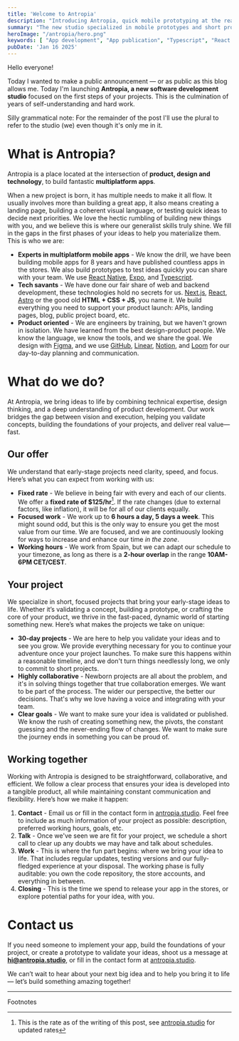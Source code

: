 ```yaml
---
title: 'Welcome to Antropia'
description: "Introducing Antropia, quick mobile prototyping at the reach of your fingertips"
summary: "The new studio specialized in mobile prototypes and short projects."
heroImage: "/antropia/hero.png"
keywords: [ "App development", "App publication", "Typescript", "React Native", "Prototyping", "App design", "Antropia" ]
pubDate: 'Jan 16 2025'
---
```


Hello everyone!

Today I wanted to make a public announcement — or as public as this blog allows me. Today I'm launching **Antropia, a new software development studio** focused on the first steps of your projects. This is the culmination of years of self-understanding and hard work.

Silly grammatical note: For the remainder of the post I'll use the plural to refer to the studio (we) even though it's only me in it.

# What is Antropia?

Antropia is a place located at the intersection of **product, design and technology**, to build fantastic **multiplatform apps**.

When a new project is born, it has multiple needs to make it all flow. It usually involves more than building a great app, it also means creating a landing page, building a coherent visual language, or testing quick ideas to decide next priorities. We love the hectic rumbling of building new things with you, and we believe this is where our generalist skills truly shine. We fill in the gaps in the first phases of your ideas to help you materialize them. This is who we are:

- **Experts in multiplatform mobile apps** - We know the drill, we have been building mobile apps for 8 years and have published countless apps in the stores. We also build prototypes to test ideas quickly you can share with your team. We use [React Native](https://reactnative.dev/), [Expo](https://expo.dev/), and [Typescript](https://www.typescriptlang.org/).
- **Tech savants** - We have done our fair share of web and backend development, these technologies hold no secrets for us. [Next.js](https://nextjs.org/), [React](https://react.dev/), [Astro](https://astro.build/) or the good old **HTML + CSS + JS**, you name it. We build everything you need to support your product launch: APIs, landing pages, blog, public project board, etc.
- **Product oriented** - We are engineers by training, but we haven't grown in isolation. We have learned from the best design-product people. We know the language, we know the tools, and we share the goal. We design with [Figma](https://www.figma.com/), and we use [GitHub](https://github.com/), [Linear](https://linear.app/), [Notion](https://www.notion.com/), and [Loom](https://www.loom.com/) for our day-to-day planning and communication.

# What do we do?

At Antropia, we bring ideas to life by combining technical expertise, design thinking, and a deep understanding of product development. Our work bridges the gap between vision and execution, helping you validate concepts, building the foundations of your projects, and deliver real value—fast.

## Our offer

We understand that early-stage projects need clarity, speed, and focus. Here’s what you can expect from working with us:

- **Fixed rate** - We believe in being fair with every and each of our clients. We offer a **fixed rate of $125/hr**[^1]. If the rate changes (due to external factors, like inflation), it will be for all of our clients equally.
- **Focused work** - We work up to **6 hours a day, 5 days a week**. This might sound odd, but this is the only way to ensure you get the most value from our time. We are focused, and we are continuously looking for ways to increase and enhance our time _in the zone_.
- **Working hours** - We work from Spain, but we can adapt our schedule to your timezone, as long as there is a **2-hour overlap** in the range **10AM-6PM CET/CEST**.

## Your project

We specialize in short, focused projects that bring your early-stage ideas to life. Whether it’s validating a concept, building a prototype, or crafting the core of your product, we thrive in the fast-paced, dynamic world of starting something new. Here’s what makes the projects we take on unique:

- **30-day projects** - We are here to help you validate your ideas and to see you grow. We provide everything necessary for you to continue your adventure once your project launches. To make sure this happens within a reasonable timeline, and we don't turn things needlessly long, we only to commit to short projects.
- **Highly collaborative** - Newborn projects are all about the problem, and it's in solving things together that true collaboration emerges. We want to be part of the process. The wider our perspective, the better our decisions. That's why we love having a voice and integrating with your team.
- **Clear goals** - We want to make sure your idea is validated or published. We know the rush of creating something new, the pivots, the constant guessing and the never-ending flow of changes. We want to make sure the journey ends in something you can be proud of.

## Working together

Working with Antropia is designed to be straightforward, collaborative, and efficient. We follow a clear process that ensures your idea is developed into a tangible product, all while maintaining constant communication and flexibility. Here’s how we make it happen:

1. **Contact** - Email us or fill in the contact form in [antropia.studio](https://antropia.studio/contact). Feel free to include as much information of your project as possible: description, preferred working hours, goals, etc.
2. **Talk** - Once we've seen we are fit for your project, we schedule a short call to clear up any doubts we may have and talk about schedules. 
3. **Work** - This is where the fun part begins: where we bring your idea to life. That includes regular updates, testing versions and our fully-fledged experience at your disposal. The working phase is fully auditable: you own the code repository, the store accounts, and everything in between.
4. **Closing** - This is the time we spend to release your app in the stores, or explore potential paths for your idea, with you. 

# Contact us

If you need someone to implement your app, build the foundations of your project, or create a prototype to validate your ideas, shoot us a message at **hi@antropia.studio**, or fill in the contact form at [antropia.studio](https://antropia.studio/contact).

We can’t wait to hear about your next big idea and to help you bring it to life — let’s build something amazing together!

---

<p class="footnotes-header">Footnotes</p>

[^1]: This is the rate as of the writing of this post, see [antropia.studio](http://antropia.strudio) for updated rates
